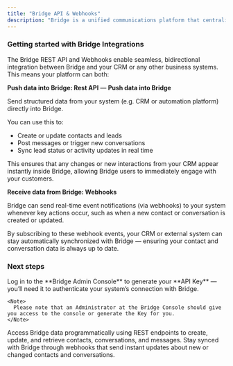 ```yaml
---
title: "Bridge API & Webhooks"
description: "Bridge is a unified communications platform that centralizes conversations from multiple channels — such as WhatsApp Business, email, phone calls, OTA chats, and web forms — into one collaborative interface. Through this website, developers can integrate Bridge with other systems such as automation platforms, CRMs, lead management tools, and custom SaaS applications, enabling seamless data exchange and synchronized workflows between Bridge and their existing technology stack."
---
```


### **Getting started with Bridge Integrations**

The Bridge REST API and Webhooks enable seamless, bidirectional integration between Bridge and your CRM or any other business systems. This means your platform can both:

<Icon icon="code" color="#2563EB" size={20} /> **Push data into Bridge: Rest API** — **Push data into Bridge**

Send structured data from your system (e.g. CRM or automation platform) directly into Bridge.

You can use this to:

- Create or update contacts and leads
- Post messages or trigger new conversations
- Sync lead status or activity updates in real time

This ensures that any changes or new interactions from your CRM appear instantly inside Bridge, allowing Bridge users to immediately engage with your customers.

<Icon icon="webhook" color="#2563EB" size={20} /> **Receive data from Bridge: Webhooks**

Bridge can send real-time event notifications (via webhooks) to your system whenever key actions occur, such as when a new contact or conversation is created or updated.

By subscribing to these webhook events, your CRM or external system can stay automatically synchronized with Bridge — ensuring your contact and conversation data is always up to date.

### Next steps

<Steps>
  <Step title="Get Your API Credentials" icon="shield-keyhole" iconType="regular" stepNumber={1}>
    Log in to the **Bridge Admin Console** to generate your **API Key** — you’ll need it to authenticate your system’s connection with Bridge.

    <Note>
      Please note that an Administrator at the Bridge Console should give you access to the console or generate the Key for you.
    </Note>
  </Step>
  <Step title="View the documentation" icon="code" iconType="solid" stepNumber={2}>
    <Card title="REST API" icon="code" color="#2563EB" href="api-reference">
      Access Bridge data programmatically using REST endpoints to create, update, and retrieve contacts, conversations, and messages.
    </Card>
    <Card title="Webhooks" icon="webhook">
      Stay synced with Bridge through webhooks that send instant updates about new or changed contacts and conversations.
    </Card>
  </Step>
</Steps>